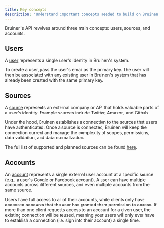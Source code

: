 ```yaml
---
title: Key concepts
description: "Understand important concepts needed to build on Bruinen's API."
---
```


Bruinen's API revolves around three main concepts: users, sources, and accounts.

## Users

A [user](/api-reference/users) represents a single user's identity in Bruinen's system.

To create a user, pass the user's email as the primary key.
The user will then be associated with any existing user in Bruinen's system that has already been created with the same primary key.

## Sources

A [source](/api-reference/sources) represents an external company or API that holds valuable parts of a user's identity.
Example sources include Twitter, Amazon, and Github.

Under the hood, Bruinen establishes a connection to the sources that users have authenticated.
Once a source is connected, Bruinen will keep the connection current and manage the complexity of scopes, permissions, data validation, and data normalization.

The full list of supported and planned sources can be found [here](https://bruinen.co/sources).

## Accounts

An [account](/api-reference/accounts) represents a single external user account at a specific source (e.g., a user's Google or Facebook account).
A user can have multiple accounts across different sources, and even multiple accounts from the same source.

Users have full access to all of their accounts, while clients only have access to accounts that the user has granted them permission to access.
If more than one client requests access to an account for a given user, the existing connection will be reused, meaning your users will only ever have to establish a connection (i.e. sign into their account) a single time.

